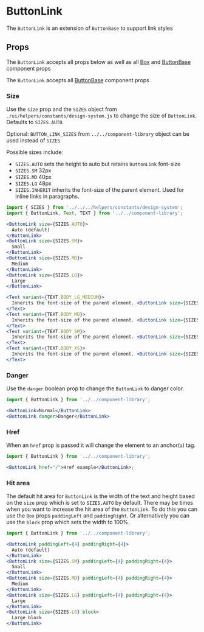 

# ButtonLink

The `ButtonLink` is an extension of `ButtonBase` to support link styles

<Canvas>
  <Story id="components-componentlibrary-buttonlink--default-story" />
</Canvas>

## Props

The `ButtonLink` accepts all props below as well as all [Box](/docs/components-ui-box--default-story#props) and [ButtonBase](/docs/components-componentlibrary-buttonbase--default-story#props) component props

<ArgsTable of={ButtonLink} />

The `ButtonLink` accepts all [ButtonBase](/docs/ui-components-component-library-button-base-button-base-stories-js--default-story#props) component props

<ArgsTable of={ButtonBase} />

### Size

Use the `size` prop and the `SIZES` object from `./ui/helpers/constants/design-system.js` to change the size of `ButtonLink`. Defaults to `SIZES.AUTO`.

Optional: `BUTTON_LINK_SIZES` from `../../component-library` object can be used instead of `SIZES`

Possible sizes include:

- `SIZES.AUTO` sets the height to auto but retains `ButtonLink` font-size
- `SIZES.SM` 32px
- `SIZES.MD` 40px
- `SIZES.LG` 48px
- `SIZES.INHERIT` inherits the font-size of the parent element. Used for inline links in paragraphs.

<Canvas>
  <Story id="components-componentlibrary-buttonlink--size" />
</Canvas>

```jsx
import { SIZES } from '../../../helpers/constants/design-system';
import { ButtonLink, Text, TEXT } from '../../component-library';

<ButtonLink size={SIZES.AUTO}>
  Auto (default)
</ButtonLink>
<ButtonLink size={SIZES.SM}>
  Small
</ButtonLink>
<ButtonLink size={SIZES.MD}>
  Medium
</ButtonLink>
<ButtonLink size={SIZES.LG}>
  Large
</ButtonLink>

<Text variant={TEXT.BODY_LG_MEDIUM}>
  Inherits the font-size of the parent element. <ButtonLink size={SIZES.INHERIT}>Learn more</ButtonLink>
</Text>
<Text variant={TEXT.BODY_MD}>
  Inherits the font-size of the parent element. <ButtonLink size={SIZES.INHERIT}>Learn more</ButtonLink>
</Text>
<Text variant={TEXT.BODY_SM}>
  Inherits the font-size of the parent element. <ButtonLink size={SIZES.INHERIT}>Learn more</ButtonLink>
</Text>
<Text variant={TEXT.BODY_XS}>
  Inherits the font-size of the parent element. <ButtonLink size={SIZES.INHERIT}>Learn more</ButtonLink>
</Text>
```

### Danger

Use the `danger` boolean prop to change the `ButtonLink` to danger color.

<Canvas>
  <Story id="components-componentlibrary-buttonlink--danger" />
</Canvas>

```jsx
import { ButtonLink } from '../../component-library';

<ButtonLink>Normal</ButtonLink>
<ButtonLink danger>Danger</ButtonLink>
```

### Href

When an `href` prop is passed it will change the element to an anchor(`a`) tag.

<Canvas>
  <Story id="components-componentlibrary-buttonlink--href" />
</Canvas>

```jsx
import { ButtonLink } from '../../component-library';

<ButtonLink href="/">Href example</ButtonLink>;
```

### Hit area

The default hit area for `ButtonLink` is the width of the text and height based on the `size` prop which is set to `SIZES.AUTO` by default. There may be times when you want to increase the hit area of the `ButtonLink`. To do this you can use the `Box` props `paddingLeft` and `paddingRight`. Or alternatively you can use the `block` prop which sets the width to 100%.

<Canvas>
  <Story id="ui-components-component-library-button-link-button-link-stories-js--hit-area" />
</Canvas>

```jsx
import { ButtonLink } from '../../component-library';

<ButtonLink paddingLeft={4} paddingRight={4}>
  Auto (default)
</ButtonLink>
<ButtonLink size={SIZES.SM} paddingLeft={4} paddingRight={4}>
  Small
</ButtonLink>
<ButtonLink size={SIZES.MD} paddingLeft={4} paddingRight={4}>
  Medium
</ButtonLink>
<ButtonLink size={SIZES.LG} paddingLeft={4} paddingRight={4}>
  Large
</ButtonLink>
<ButtonLink size={SIZES.LG} block>
  Large block
</ButtonLink>
```
